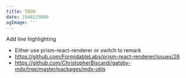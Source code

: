 ```yaml
---
title: TODO
date: 1548115800
ogImage: ''
---
```


Add line highlighting
- Either use prism-react-renderer or switch to remark
- https://github.com/FormidableLabs/prism-react-renderer/issues/26
- https://github.com/ChristopherBiscardi/gatsby-mdx/tree/master/packages/mdx-utils
